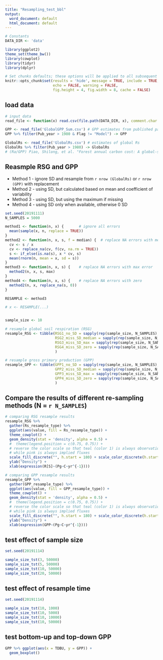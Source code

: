 ```yaml
---
title: "Resampling_test_bbl"
output:
  word_document: default
  html_document: default
---
```


```r
# Constants
DATA_DIR <- 'data'

library(ggplot2)
theme_set(theme_bw())
library(cowplot)
library(tidyr)
library(dplyr)

# Set chunks defaults; these options will be applied to all subsequent chunks
knitr::opts_chunk$set(results = 'hide', message = TRUE, include = TRUE, 
                      echo = FALSE, warning = FALSE,
                      fig.height = 4, fig.width = 8, cache = FALSE)
```


## load data
```r
# input data
read_file <- function(x) read.csv(file.path(DATA_DIR, x), comment.char = "#", stringsAsFactors = FALSE)

GPP <- read_file('GlobalGPP_Sum.csv') # GPP estimates from published paper
GPP %>% filter(Pub_year > 1980 & Flag != "Model") -> GPP

GlobalRs <- read_file('GlobalRs.csv') # estimates of global Rs
GlobalRs %>% filter(Pub_year > 1980) -> GlobalRs
# (Ra/GPP) Piao, Shilong, et al. "Forest annual carbon cost: A global‐scale analysis of autotrophic respiration." Ecology 91.3 (2010): 652-661.
```


## Reasmple RSG and GPP
* Method 1 - ignore SD and resample from `r nrow (GlobalRs)` or `r nrow (GPP)` with replacement
* Method 2 - using SD, but calculated based on mean and coefficient of variability
* Method 3 - using SD, but using the maximum if missing
* Method 4 - using SD only when available, otherwise 0 SD

```r
set.seed(20191111)
N_SAMPLES = 5000

method1 <- function(n, x) {       # ignore all errors
  mean(sample(x, n, replace = TRUE))
}
method2 <- function(n, x, s, f = median) {  # replace NA errors with median error
  cv <- s / x
  cv <- replace_na(cv, f(cv, na.rm = TRUE))
  s <- if_else(is.na(s), x * cv, s)
  mean(rnorm(n, mean = x, sd = s))
}
method3 <- function(n, x, s) {    # replace NA errors with max error
  method2(n, x, s, max)
}
method4 <- function(n, x, s) {    # replace NA errors with zero
  method2(n, x, replace_na(s, 0))
}

RESAMPLE <- method3

# x <- RESAMPLE(...)


sample_size <- 10

# resample global soil respiration (RSG)
resample_RSG <- tibble(RSG1_no_SD = sapply(rep(sample_size, N_SAMPLES), method1, GlobalRs$Rs),
                       RSG2_miss_SD_median = sapply(rep(sample_size, N_SAMPLES), method2, GlobalRs$Rs, GlobalRs$SD),
                       RSG3_miss_SD_max = sapply(rep(sample_size, N_SAMPLES), method3, GlobalRs$Rs, GlobalRs$SD),
                       RSG4_miss_SD_zero = sapply(rep(sample_size, N_SAMPLES), method4, GlobalRs$Rs, GlobalRs$SD)
                       )

# resample gross primary production (GPP)
resample_GPP <- tibble(GPP1_no_SD = sapply(rep(sample_size, N_SAMPLES), method1, GPP$GPP),
                       GPP2_miss_SD_median = sapply(rep(sample_size, N_SAMPLES), method2, GPP$GPP, GPP$SD),
                       GPP3_miss_SD_max = sapply(rep(sample_size, N_SAMPLES), method3, GPP$GPP, GPP$SD),
                       GPP4_miss_SD_zero = sapply(rep(sample_size, N_SAMPLES), method4, GPP$GPP, GPP$SD)
                       )
```


## Compare the results of different re-sampling methods (N = `r N_SAMPLES`)
```r
# comparing RSG resample results
resample_RSG %>%
  gather(Rs_resample_type) %>% 
  ggplot(aes(value, fill = Rs_resample_type)) +
  theme_cowplot() +
  geom_density(stat = 'density', alpha = 0.5) +
  #  theme(legend.position = c(0.75, 0.75)) +
  # reverse the color scale so that teal (color 1) is always observations, 
  # while pink is always implied fluxes
  scale_fill_discrete("", h.start = 180) + scale_color_discrete(h.start = 180) +
  ylab("Density") +
  xlab(expression(R[S]~(Pg~C~yr^{-1}))) 

# comparing GPP resample results
resample_GPP %>%
  gather(GPP_resample_type) %>% 
  ggplot(aes(value, fill = GPP_resample_type)) +
  theme_cowplot() +
  geom_density(stat = 'density', alpha = 0.5) +
  #  theme(legend.position = c(0.75, 0.75)) +
  # reverse the color scale so that teal (color 1) is always observations, 
  # while pink is always implied fluxes
  scale_fill_discrete("", h.start = 180) + scale_color_discrete(h.start = 180) +
  ylab("Density") +
  xlab(expression(GPP~(Pg~C~yr^{-1}))) 
```



## test effect of sample size
```r
set.seed(20191114)

sample_size_tst(3, 50000)
sample_size_tst(5, 50000)
sample_size_tst(10, 50000)
sample_size_tst(20, 50000)
```


## test effect of resample time
```r
set.seed(20191114)

sample_size_tst(10, 1000)
sample_size_tst(10, 5000)
sample_size_tst(10, 10000)
sample_size_tst(10, 50000)
```


## test bottom-up and top-down GPP
```r
GPP %>% ggplot(aes(x = TDBU, y = GPP)) +
  geom_boxplot()
```




